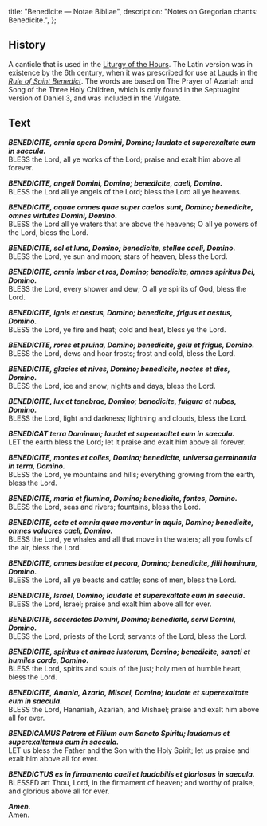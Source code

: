   title: "Benedicite — Notae Bibliae",
  description: "Notes on Gregorian chants: Benedicite.",
};

<Initial text="Benedicite" />

## History

A canticle that is used in the [Liturgy of the Hours](/glossary/liturgical-terms#liturgy-of-the-hours). The Latin version was in existence by the 6th century, when it was prescribed for use at [Lauds](/glossary/liturgical-terms#lauds) in the [*Rule of Saint Benedict*](/people/saints/medieval/benedict-of-nursia). The words are based on The Prayer of Azariah and Song of the Three Holy Children, which is only found in the Septuagint version of Daniel 3, and was included in the Vulgate.

## Text

***BENEDICITE, omnia opera Domini, Domino; laudate et superexaltate eum in saecula.***<br/>
BLESS the Lord, all ye works of the Lord; praise and exalt him above all forever.

***BENEDICITE, angeli Domini, Domino; benedicite*, *caeli, Domino.***<br/>
BLESS the Lord all ye angels of the Lord; bless the Lord all ye heavens.

***BENEDICITE, aquae omnes quae super caelos sunt, Domino; benedicite, omnes virtutes Domini, Domino.***<br/>
BLESS the Lord all ye waters that are above the heavens; O all ye powers of the Lord, bless the Lord.

***BENEDICITE, sol et luna, Domino; benedicite, stellae caeli, Domino.***<br/>
BLESS the Lord, ye sun and moon; stars of heaven, bless the Lord.

***BENEDICITE, omnis imber et ros, Domino; benedicite, omnes spiritus Dei, Domino.***<br/>
BLESS the Lord, every shower and dew; O all ye spirits of God, bless the Lord.

***BENEDICITE, ignis et aestus, Domino; benedicite, frigus et aestus, Domino.***<br/>
BLESS the Lord, ye fire and heat; cold and heat, bless ye the Lord.

***BENEDICITE, rores et pruina, Domino; benedicite, gelu et frigus, Domino.***<br/>
BLESS the Lord, dews and hoar frosts; frost and cold, bless the Lord.

***BENEDICITE, glacies et nives, Domino; benedicite, noctes et dies, Domino.***<br/>
BLESS the Lord, ice and snow; nights and days, bless the Lord.

***BENEDICITE, lux et tenebrae, Domino; benedicite, fulgura et nubes, Domino.***<br/>
BLESS the Lord, light and darkness; lightning and clouds, bless the Lord.

***BENEDICAT terra Dominum; laudet et superexaltet eum in saecula.***<br/>
LET the earth bless the Lord; let it praise and exalt him above all forever.

***BENEDICITE, montes et colles, Domino; benedicite, universa germinantia in terra, Domino.***<br/>
BLESS the Lord, ye mountains and hills; everything growing from the earth, bless the Lord.

***BENEDICITE, maria et flumina, Domino; benedicite, fontes, Domino.***<br/>
BLESS the Lord, seas and rivers; fountains, bless the Lord.

***BENEDICITE, cete et omnia quae moventur in aquis, Domino; benedicite, omnes volucres caeli, Domino.***<br/>
BLESS the Lord, ye whales and all that move in the waters; all you fowls of the air, bless the Lord.

***BENEDICITE, omnes bestiae et pecora, Domino; benedicite, filii hominum, Domino.***<br/>
BLESS the Lord, all ye beasts and cattle; sons of men, bless the Lord.

***BENEDICITE, Israel, Domino; laudate et superexaltate eum in saecula.***<br/>
BLESS the Lord, Israel; praise and exalt him above all for ever.

***BENEDICITE, sacerdotes Domini, Domino; benedicite, servi Domini, Domino.***<br/>
BLESS the Lord, priests of the Lord; servants of the Lord, bless the Lord.

***BENEDICITE, spiritus et animae iustorum, Domino; benedicite, sancti et humiles corde, Domino.***<br/>
BLESS the Lord, spirits and souls of the just; holy men of humble heart, bless the Lord.

***BENEDICITE, Anania, Azaria, Misael, Domino; laudate et superexaltate eum in saecula.***<br/>
BLESS the Lord, Hananiah, Azariah, and Mishael; praise and exalt him above all for ever.

***BENEDICAMUS Patrem et Filium cum Sancto Spiritu; laudemus et superexaltemus eum in saecula.***<br/>
LET us bless the Father and the Son with the Holy Spirit; let us praise and exalt him above all for ever.

***BENEDICTUS es in firmamento caeli et laudabilis et gloriosus in saecula.***<br/>
BLESSED art Thou, Lord, in the firmament of heaven; and worthy of praise, and glorious above all for ever.

***Amen.***<br/>
Amen.

